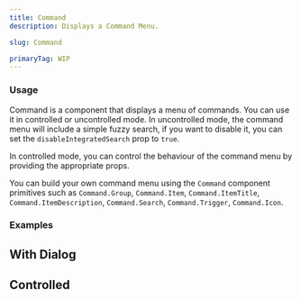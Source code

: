 ```yaml
---
title: Command
description: Displays a Command Menu.

slug: Command

primaryTag: WIP
---
```


### Usage

Command is a component that displays a menu of commands.
You can use it in controlled or uncontrolled mode.
In uncontrolled mode, the command menu will include a simple fuzzy search, if you want to disable it, you can set the `disableIntegratedSearch` prop to `true`.

In controlled mode, you can control the behaviour of the command menu by providing the appropriate props.

You can build your own command menu using the `Command` component primitives such as `Command.Group`, `Command.Item`, `Command.ItemTitle`, `Command.ItemDescription`, `Command.Search`, `Command.Trigger`, `Command.Icon`.

<ComponentPreview name="command/preview" />

### Examples

## With Dialog 

<ComponentPreview name="command/dialog" />

## Controlled

<ComponentPreview name="command/controlled" />



